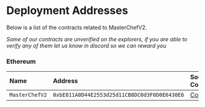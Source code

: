 
# Deployment Addresses

Below is a list of the contracts related to MasterChefV2.

_Some of our contracts are unverified on the explorers, if you are able to verify any of them let us know in discord so we can reward you_

<Tabs>

<TabItem value='ethereum' label='Ethereum' default>

### Ethereum

| Name | Address | Source Code | Explorer |
| :-- | :-- | :-- | :-- |
| `MasterChefV2` | `0xbE811A0D44E2553d25d11CB8DC0d3F0D0E6430E6` | [Code](https://github.com/sushiswap/sushiswap/blob/master/protocols/masterchef/contracts/MasterChefV2.sol) | [Link](https://etherscan.io/address/0xef0881ec094552b2e128cf945ef17a6752b4ec5d) |

</TabItem>

</Tabs>
